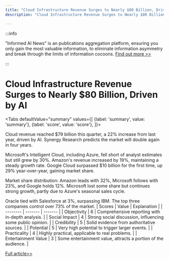 ```yaml
---
title: "Cloud Infrastructure Revenue Surges to Nearly $80 Billion, Driven by AI"
description: "Cloud Infrastructure Revenue Surges to Nearly $80 Billion, Driven by AI"

---
```



:::info

"Informed AI News" is an publications aggregation platform, ensuring you only gain the most valuable information, to eliminate information asymmetry and break through the limits of information cocoons.  [Find out more >>](/)

:::

# Cloud Infrastructure Revenue Surges to Nearly $80 Billion, Driven by AI


<Tabs
	defaultValue="summary"
	values={[
	{label: 'summary', value: 'summary'},
	{label: 'score', value: 'score'},
]}>
<TabItem value="summary">


Cloud revenue reached $79 billion this quarter, a 22% increase from last year, driven by AI. Synergy Research predicts the market will double again in four years.

Microsoft's Intelligent Cloud, including Azure, fell short of analyst estimates but still grew by 30%. Amazon's revenue increased by 19%, maintaining a steady growth rate. Google Cloud surpassed $10 billion for the first time, up 29% year-over-year, gaining market share.

Market share distribution: Amazon leads with 32%, Microsoft follows with 23%, and Google holds 12%. Microsoft lost some share but continues strong growth, partly due to Azure's seasonal sales cycle.

Oracle tied with Salesforce at 3%, surpassing IBM. The top three companies control over 73% of the market.
</TabItem>
<TabItem value="score">
	| Scores     | Value   | Explanation |
	| -------- | ------- | ------- |
	| Objectivity  | 6    | Comprehensive reporting with in-depth analysis.    |
	| Social Impact | 4     | Strong social discussion, influencing some public opinion.    |
	| Credibility    | 5    | Solid evidence from authoritative sources.    |
	| Potential    | 5    | Very high potential to trigger larger events.    |
	| Practicality    | 4    | Highly practical, applicable to real problems.    |
	| Entertainment Value    | 3    | Some entertainment value, attracts a portion of the audience.    |
</TabItem>
</Tabs>

[Full article>>](https://techcrunch.com/2024/08/02/cloud-infrastructure-revenue-approached-80-billion-this-quarter/)
